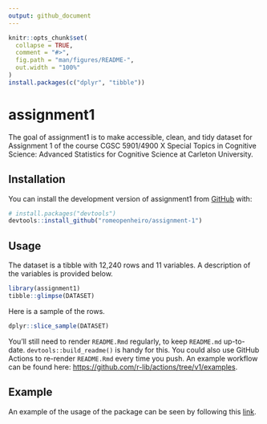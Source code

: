 ```yaml
---
output: github_document
---
```


<!-- README.md is generated from README.Rmd. Please edit that file -->

```r
knitr::opts_chunk$set(
  collapse = TRUE,
  comment = "#>",
  fig.path = "man/figures/README-",
  out.width = "100%"
)
install.packages(c("dplyr", "tibble"))
```

# assignment1

<!-- badges: start -->
<!-- badges: end -->

The goal of assignment1 is to make accessible, clean, and tidy dataset for Assignment 1 of the course CGSC 5901/4900 X Special Topics in Cognitive Science: Advanced Statistics for Cognitive Science at Carleton University.

## Installation

You can install the development version of assignment1 from [GitHub](https://github.com/) with:

``` r
# install.packages("devtools")
devtools::install_github("romeopenheiro/assignment-1")
```

## Usage

The dataset is a tibble with 12,240 rows and 11 variables. A description of the variables is provided below.

```r
library(assignment1)
tibble::glimpse(DATASET)
```

Here is a sample of the rows.

```r
dplyr::slice_sample(DATASET)
```

You'll still need to render `README.Rmd` regularly, to keep `README.md` up-to-date. `devtools::build_readme()` is handy for this. You could also use GitHub Actions to re-render `README.Rmd` every time you push. An example workflow can be found here: <https://github.com/r-lib/actions/tree/v1/examples>.

## Example

An example of the usage of the package can be seen by following this [link](https://github.com/romeopenheiro/CGSC5901/tree/main/assignment_1). 

